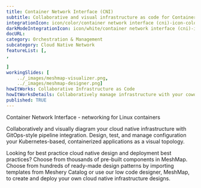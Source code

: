---title: Container Network Interface (CNI)  subtitle: Collaborative and visual infrastructure as code for Container Network Interface (CNI)integrationIcon: icon/color/container network interface (cni)-icon-color.svgdarkModeIntegrationIcon: icon/white/container network interface (cni)-icon-white.svgdocURL: category: Orchestration & Managementsubcategory: Cloud Native NetworkfeatureList: [,,]workingSlides: [    ../_images/meshmap-visualizer.png,    ../_images/meshmap-designer.png]howItWorks: Collaborative Infrastructure as CodehowItWorksDetails: Collaboratively manage infrastructure with your coworkers synchronously sharing the same designs.published: TRUE---<p>    Container Network Interface - networking for Linux containers</p><p>    Collaboratively and visually diagram your cloud native infrastructure with GitOps-style pipeline integration. Design, test, and manage configuration your Kubernetes-based, containerized applications as a visual topology.</p><p>    Looking for best practice cloud native design and deployment best practices? Choose from thousands of pre-built components in MeshMap. Choose from hundreds of ready-made design patterns by importing templates from Meshery Catalog or use our low code designer, MeshMap, to create and deploy your own cloud native infrastructure designs.</p>